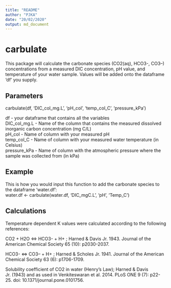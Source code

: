 ```yaml
---
title: "README"
author: "PJKA"
date: "20/02/2020"
output: md_document
---
```


# carbulate

This package will calculate the carbonate species (CO2(aq), HCO3-, CO3--) concentrations from a measured DIC concentration, pH value, and temperature of your water sample. Values will be added onto the dataframe 'df' you supply.

## Parameters
carbulate(df, 'DIC_col_mg.L', 'pH_col', 'temp_col_C', 'pressure_kPa')

df - your dataframe that contains all the variables  
DIC_col_mg.L - Name of the column that contains the measured dissolved inorganic carbon concentration (mg C/L)  
pH_col - Name of column with your measured pH  
temp_col_C - Name of column with your measured water temperature (in Celsius)  
pressure_kPa - Name of column with the atmospheric pressure where the sample was collected from (in kPa)

## Example
This is how you would input this function to add the carbonate species to the dataframe 'water.df':  
water.df <- carbulate(water.df, 'DIC_mgC.L', 'pH', 'Temp_C')


## Calculations
Temperature dependent K values were calculated according to the following references:  

CO2 + H2O <=> HCO3- + H+ ; Harned & Davis Jr. 1943. Journal of the American Chemical Society 65 (10): p2030-2037.  

HCO3- <=> CO3-- + H+ ; Harned & Scholes Jr. 1941. Journal of the American Chemical Society 63 (6): p1706-1709.  

Solubility coefficient of CO2 in water (Henry's Law); Harned & Davis Jr. (1943) and as used in Venkiteswaran et al. 2014. PLoS ONE 9 (7): p22-25. doi: 10.1371/journal.pone.0101756.

